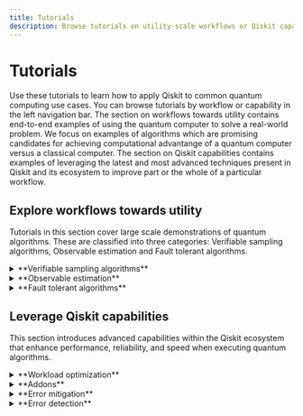 ```yaml
---
title: Tutorials
description: Browse tutorials on utility-scale workflows or Qiskit capabilities and learn how to use Qiskit to common use cases.
---
```


# Tutorials

Use these tutorials to learn how to apply Qiskit to common quantum computing use cases. You can browse tutorials by workflow or capability in the left navigation bar. The section on workflows towards utility contains end-to-end examples of using the quantum computer to solve a real-world problem. We focus on examples of algorithms which are promising candidates for achieving computational advantange of a quantum computer versus a classical computer. The section on Qiskit capabilities contains examples of leveraging the latest and most advanced techniques present in Qiskit and its ecosystem to improve part or the whole of a particular workflow.


## Explore workflows towards utility

Tutorials in this section cover large scale demonstrations of quantum algorithms. These are classified into three categories: Verifiable sampling algorithms, Observable estimation and Fault tolerant algorithms. 


<details>
  <summary>**Verifiable sampling algorithms**</summary>

The algorithms in this category focus on quantum circuits whose output distributions encode solutions to structured problems and whose output can be validated. Verifiability here refers to the ability to check consistency between measured data either through evaluating the chosen bitstring or knowledge that false positive are known to not occur. The tutorials highlight techniques where repeated sampling enables estimation of problem-specific quantities (e.g., cost function values or spectral weights). These methods are particularly relevant for optimization and simulation tasks with symmetries.

* [Sample-based quantum diagonalization of a chemistry Hamiltonian](/docs/tutorials/sample-based-quantum-diagonalization)

* [Compute dissociation curves for strong coupling systems with QunaSys QSCI](/docs/tutorials/compute-dissociation-curves-for-strong-coupling-systems-with-quna-sys-qsci)

* [Quantum approximate optimization algorithm](/docs/tutorials/quantum-approximate-optimization-algorithm)

* [Advanced Techniques for QAOA](/docs/tutorials/advanced-techniques-for-qaoa)

* [Pauli Correlation Encoding to reduce Maxcut requirements](/docs/tutorials/pauli-correlation-encoding-for-qaoa)

* [Higher-order binary optimization with Q-CTRL's Optimization Solver](/docs/tutorials/solve-higher-order-binary-optimization-problems-with-q-ctrls-optimization-solver.)


</details>

<details>
  <summary>**Observable estimation**</summary>

These tutorials focus on estimating physically meaningful quantities—such as energy or correlation values—by preparing quantum states and measuring observables. Techniques include both variational and trotterized circuit approaches that balance circuit expressiveness with circuit-depth efficiency. Emphasis in our development is placed on workflows that reduce quantum resource demands while maintaining accuracy, enabling practical estimation of observables in chemical and physical systems.

* [Krylov quantum diagonalization of lattice Hamiltonians](/docs/tutorials/krylov-quantum-diagonalization)

* [Nishimori phase transition](/docs/tutorials/nishimori-phase-transition)

* [Dissociation PES curves with Qunova HiVQE](/docs/tutorials/qunova-hivqe)

* [Variational quantum eigensolver](/docs/tutorials/variational-quantum-eigensolver)

* [Ground state energy estimation of the Heisenberg chain with VQE](/docs/tutorials/spin-chain-vqe)

* [Quantum kernel training](/docs/tutorials/quantum-kernel-training)

* [CHSH inequality](/docs/tutorials/chsh-inequality)

</details>

<details>
  <summary>**Fault tolerant algorithms**</summary>

This section features algorithms with well-defined theoretical guarantees that are designed to run on future error-corrected quantum hardware. The circuits or sampling overhead for these algorithms scale in a manner which is not depth-efficient and are thereby more likely to demonstrate quantum advantage when there exist a fault-tolerant quantum computer. Tutorials illustrate how these methods operate in idealized settings and have demonstration for small scale examples.

* [Grover's algorithm](/docs/tutorials/grovers-algorithm)

</details>



## Leverage Qiskit capabilities

This section introduces advanced capabilities within the Qiskit ecosystem that enhance performance, reliability, and speed when executing quantum algorithms.


<details>
  <summary>**Workload optimization**</summary>

Workload optimization focuses on either efficient orchestration of classical and quantum resources or tailored methods for improving manipulating quantum circuits. 

* [Qiskit AI-powered transpiler service introduction](/docs/tutorials/ai-transpiler-introduction)

* [Transpilation Optimizations with SABRE](/docs/tutorials/transpilation-optimizations-with-sabre

* [Compare transpiler settings](/docs/tutorials/circuit-transpilation-settings)

* [Long-range entanglement with dynamic circuits](/docs/tutorials/long-range-entanglement)


</details>

<details>
  <summary>**Addons**</summary>

Addons enable advanced circuit manipulation —such as cutting, backpropagating observables, or approximating circuits— that allow users to sidestep hardware limitations at the cost of increased classical compute overhead.

* [Approximate quantum compilation for time evolution circuits](/docs/tutorials/approximate-quantum-compilation-for-time-evolution)

* [Operator backpropagation (OBP) for estimation of expectation values](/docs/tutorials/operator-back-propagation)

* [Wire cutting for expectation values estimation](/docs/tutorials/wire-cutting)

* [Circuit cutting for periodic boundary conditions(/docs/tutorials/periodic-boundary-conditions-with-circuit-cutting)

* [Circuit cutting for depth reduction](/docs/tutorials/depth-reduction-with-circuit-cutting)

</details>


<details>
  <summary>**Error mitigation**</summary>

Error mitigation addresses the challenge of noise without full fault tolerance by recovering accurate expectation values through controlled circuit manipulation and post processing. 

* [Utility-scale error mitigation with probabilistic error amplification](/docs/tutorials/probabilistic-error-amplification)

* [Combine error mitigation options with the estimator primitive](/docs/tutorials/combine-error-mitigation-techniques)

* [Error mitigation with the IBM Circuit function](/docs/tutorials/error-mitigation-with-qiskit-functions)

* [Real-time benchmarking for qubit selection](/docs/tutorials/real-time-benchmarking-for-qubit-selection)



</details>


<details>
  <summary>**Error detection**</summary>

Error detection identifies faulty operations to return noise-free results shot-by-shot by post-processing.

* [Repeat until success](/docs/tutorials/repeat-until-success)

* [Repetition codes](/docs/tutorials/repetition-codes)

</details>





